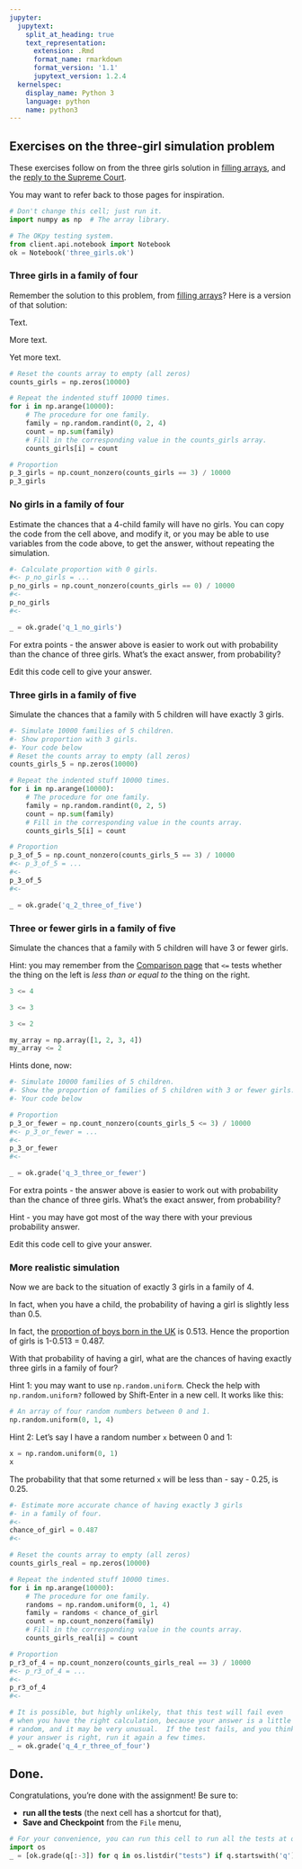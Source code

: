 ```yaml
---
jupyter:
  jupytext:
    split_at_heading: true
    text_representation:
      extension: .Rmd
      format_name: rmarkdown
      format_version: '1.1'
      jupytext_version: 1.2.4
  kernelspec:
    display_name: Python 3
    language: python
    name: python3
---
```


## Exercises on the three-girl simulation problem

These exercises follow on from the three girls solution in [filling arrays](../03/filling_arrays), and the [reply to the Supreme
Court](../03/reply_supreme).

You may want to refer back to those pages for inspiration.

```python
# Don't change this cell; just run it.
import numpy as np  # The array library.

# The OKpy testing system.
from client.api.notebook import Notebook
ok = Notebook('three_girls.ok')
```

### Three girls in a family of four

Remember the solution to this problem, from [filling arrays](../03/filling_arrays)?  Here is a version of that solution:

<!--This an HTML comment-->

Text.

<!--
This another HTML comment-->

More text.

<!--

This yet another HTML comment

   -->

Yet more text.

<!--

This yet another another HTML comment

-->

```python
# Reset the counts array to empty (all zeros)
counts_girls = np.zeros(10000)

# Repeat the indented stuff 10000 times.
for i in np.arange(10000):
    # The procedure for one family.
    family = np.random.randint(0, 2, 4)
    count = np.sum(family)
    # Fill in the corresponding value in the counts_girls array.
    counts_girls[i] = count

# Proportion
p_3_girls = np.count_nonzero(counts_girls == 3) / 10000
p_3_girls
```

### No girls in a family of four

Estimate the chances that a 4-child family will have no girls.  You can copy the code from the cell above, and modify it, or you may be able to use variables from the code above, to get the answer, without repeating the simulation.



```python
#- Calculate proportion with 0 girls.
#<- p_no_girls = ...
p_no_girls = np.count_nonzero(counts_girls == 0) / 10000
#<-
p_no_girls
#<-
```

```python
_ = ok.grade('q_1_no_girls')
```


For extra points - the answer above is easier to work out with
probability than the chance of three girls.  What's the exact answer, from probability?


Edit this code cell to give your answer.

### Three girls in a family of five

Simulate the chances that a family with 5 children will have
exactly 3 girls.

```python
#- Simulate 10000 families of 5 children.
#- Show proportion with 3 girls.
#- Your code below
# Reset the counts array to empty (all zeros)
counts_girls_5 = np.zeros(10000)

# Repeat the indented stuff 10000 times.
for i in np.arange(10000):
    # The procedure for one family.
    family = np.random.randint(0, 2, 5)
    count = np.sum(family)
    # Fill in the corresponding value in the counts array.
    counts_girls_5[i] = count

# Proportion
p_3_of_5 = np.count_nonzero(counts_girls_5 == 3) / 10000
#<- p_3_of_5 = ...
#<-
p_3_of_5
#<-
```

```python
_ = ok.grade('q_2_three_of_five')
```

### Three or fewer girls in a family of five

Simulate the chances that a family with 5 children will have 3 or
fewer girls.

Hint: you may remember from the [Comparison page](../03/Comparison) that `<=`
tests whether the thing on the left is *less than or equal to* the thing on
the right.

```python
3 <= 4
```

```python
3 <= 3
```

```python
3 <= 2
```

```python
my_array = np.array([1, 2, 3, 4])
my_array <= 2
```

Hints done, now:

```python
#- Simulate 10000 families of 5 children.
#- Show the proportion of families of 5 children with 3 or fewer girls.
#- Your code below

# Proportion
p_3_or_fewer = np.count_nonzero(counts_girls_5 <= 3) / 10000
#<- p_3_or_fewer = ...
#<-
p_3_or_fewer
#<-
```

```python
_ = ok.grade('q_3_three_or_fewer')
```

For extra points - the answer above is easier to work out with
probability than the chance of three girls.  What's the exact answer, from probability?

Hint - you may have got most of the way there with your previous probability answer.


Edit this code cell to give your answer.

### More realistic simulation

Now we are back to the situation of exactly 3 girls in a family of 4.

In fact, when you have a child, the probability of having a girl
is slightly less than 0.5.

In fact, the [proportion of boys born in the
UK](https://www.gov.uk/government/statistics/gender-ratios-at-birth-in-great-britain-2010-to-2014)
is 0.513.  Hence the proportion of girls is 1-0.513 = 0.487.

With that probability of having a girl, what are the chances of having exactly three girls in a family of four?

Hint 1: you may want to use `np.random.uniform`.  Check the help with `np.random.uniform?` followed by Shift-Enter in a new cell.  It works like this:

```python
# An array of four random numbers between 0 and 1.
np.random.uniform(0, 1, 4)
```

Hint 2: Let's say I have a random number `x` between 0 and 1:

```python
x = np.random.uniform(0, 1)
x
```

The probability that that some returned `x` will be less than - say - 0.25, is 0.25.

```python
#- Estimate more accurate chance of having exactly 3 girls
#- in a family of four.
#<-
chance_of_girl = 0.487
#<-

# Reset the counts array to empty (all zeros)
counts_girls_real = np.zeros(10000)

# Repeat the indented stuff 10000 times.
for i in np.arange(10000):
    # The procedure for one family.
    randoms = np.random.uniform(0, 1, 4)
    family = randoms < chance_of_girl
    count = np.count_nonzero(family)
    # Fill in the corresponding value in the counts array.
    counts_girls_real[i] = count

# Proportion
p_r3_of_4 = np.count_nonzero(counts_girls_real == 3) / 10000
#<- p_r3_of_4 = ...
#<-
p_r3_of_4
#<-
```

```python
# It is possible, but highly unlikely, that this test will fail even
# when you have the right calculation, because your answer is a little
# random, and it may be very unusual.  If the test fails, and you think
# your answer is right, run it again a few times.
_ = ok.grade('q_4_r_three_of_four')
```

## Done.

Congratulations, you're done with the assignment!  Be sure to:

- **run all the tests** (the next cell has a shortcut for that), 
- **Save and Checkpoint** from the `File` menu,

```python
# For your convenience, you can run this cell to run all the tests at once!
import os
_ = [ok.grade(q[:-3]) for q in os.listdir("tests") if q.startswith('q')]
```
